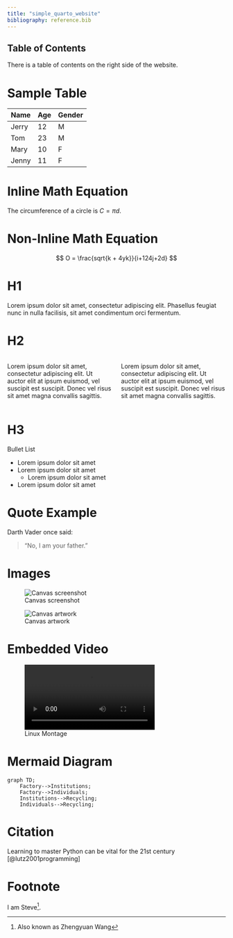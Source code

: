 ```yaml
---
title: "simple_quarto_website"
bibliography: reference.bib
---
```


## Table of Contents

There is a table of contents on the right side of the website.

# Sample Table

| Name   | Age  | Gender |
|---------|----------|-------|
| Jerry | 12   | M    |
| Tom| 23  | M    |
| Mary   | 10  | F    |
| Jenny   | 11  | F    |

# Inline Math Equation

The circumference of a circle is $C = \pi d$.

# Non-Inline Math Equation

$$
O = \frac{sqrt{k + 4yk}}{i+124j+2d}
$$

# H1

Lorem ipsum dolor sit amet, consectetur adipiscing elit. Phasellus feugiat nunc in nulla facilisis, sit amet condimentum orci fermentum.

# H2

::: {.columns}
::: {.column width="40%"}
Lorem ipsum dolor sit amet, consectetur adipiscing elit. Ut auctor elit at ipsum euismod, vel suscipit est suscipit. Donec vel risus sit amet magna convallis sagittis. 
:::
::: {.column width="40%"}
Lorem ipsum dolor sit amet, consectetur adipiscing elit. Ut auctor elit at ipsum euismod, vel suscipit est suscipit. Donec vel risus sit amet magna convallis sagittis. 
:::
:::

# H3

Bullet List

- Lorem ipsum dolor sit amet
- Lorem ipsum dolor sit amet
  - Lorem ipsum dolor sit amet
- Lorem ipsum dolor sit amet

# Quote Example

Darth Vader once said:

> "No, I am your father."

# Images

![Canvas screenshot](images/1.png)

![Canvas artwork](images/2.png)

# Embedded Video

![Linux Montage](images/3.webm)

# Mermaid Diagram

```mermaid
graph TD;
    Factory-->Institutions;
    Factory-->Individuals;
    Institutions-->Recycling;
    Individuals-->Recycling;
```

# Citation

Learning to master Python can be vital for the 21st century [@lutz2001programming]

# Footnote

I am Steve[^1].

[^1]: Also known as Zhengyuan Wang